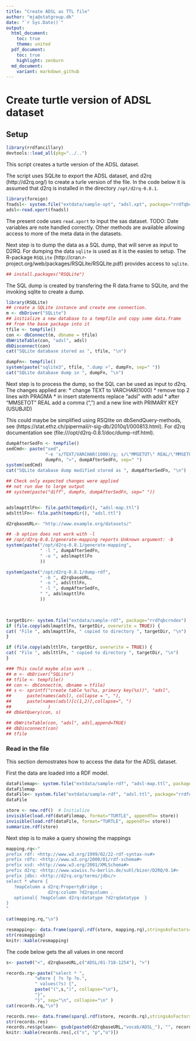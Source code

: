 ```yaml
---
title: "Create ADSL as TTL file"
author: "mja@statgroup.dk"
date: "`r Sys.Date()`"
output:
  html_document:
    toc: true
    theme: united
  pdf_document:
    toc: true
    highlight: zenburn
  md_document:
    variant: markdown_github
---
```


# Create turtle version of ADSL dataset

## Setup

```r
library(rrdfancillary)
devtools::load_all(pkg="../..")
```

This script creates a turtle version of the ADSL dataset.

The script uses SQLite to export the ADSL dataset, and d2rq (http://d2rq.org/) to create a turle version of the file.
In the code below it is assumed that d2rq is installed in the directory `/opt/d2rq-0.8.1`.

```r
library(foreign)
fnadsl<- system.file("extdata/sample-xpt", "adsl.xpt", package="rrdfqbcrndex")
adsl<-read.xport(fnadsl)
```

The present code uses `read.xport` to input the sas dataset.
TODO: Date variables are note handled correctly. Other
methods are available allowing access to more of the meta data in the
datasets.

Next step is to dump the data as a SQL dump, that will serve as input
to D2RQ.  For dumping the data `sqlite` is used as it is the easies to
setup. The R-package `RSQLite`
(http://cran.r-project.org/web/packages/RSQLite/RSQLite.pdf) provides
access to `sqlite`.

```r
## install.packages("RSQLite")
```

The SQL dump is created by transfering the R data.frame to SQLite, and the invoking sqlite to create a dump.
```r
library(RSQLite)
## create a SQLite instance and create one connection.
m <- dbDriver("SQLite")
## initialize a new database to a tempfile and copy some data.frame
## from the base package into it
tfile <- tempfile()
con <- dbConnect(m, dbname = tfile)
dbWriteTable(con, "adsl", adsl)
dbDisconnect(con)
cat("SQLite database stored as ", tfile, "\n")

dumpFn<- tempfile()
system(paste("sqlite3", tfile, ".dump >", dumpFn, sep=" "))
cat("SQLite database dump in ", dumpFn, "\n")
```

Next step is to process the dump, so the SQL can be used as input to d2rq.
The changes applied are:
*  change TEXT to VARCHAR(1000)
*  remove top 2 lines with PRAGMA
*  in insert statements replace "adsl"  with adsl
*  after "MMSETOT" REAL add a comma (",") and a new line with PRIMARY KEY (USUBJID)

This could maybe be simplified using  RSQlite on dbSendQuery-methods, see (https://stat.ethz.ch/pipermail/r-sig-db/2010q1/000813.html).
For d2rq documentation see (file:///opt/d2rq-0.8.1/doc/dump-rdf.html).

```r
dumpAfterSedFn <- tempfile()
sedCmd<- paste("sed",
               "-e 's/TEXT/VARCHAR(1000)/g; s/\"MMSETOT\" REAL/\"MMSETOT\" REAL, PRIMARY KEY (USUBJID)/; s/\"adsl\"/adsl/g; 1,2 d; $ d; ' ",
               dumpFn, ">", dumpAfterSedFn, sep=" ")
system(sedCmd)
cat("SQLite database dump modified stored as ", dumpAfterSedFn, "\n")

## Check only expected changes were applied
## not run due to large output
## system(paste("diff", dumpFn, dumpAfterSedFn, sep=" "))


adslmapttlFn<- file.path(tempdir(), "adsl-map.ttl")
adslttlFn<- file.path(tempdir(), "adsl.ttl")

d2rqbaseURL<- "http://www.example.org/datasets/"

## -b option does not work with -l
## /opt/d2rq-0.8.1/generate-mapping reports Unknown argument: -b
system(paste("/opt/d2rq-0.8.1/generate-mapping",
             " -l ", dumpAfterSedFn,
             " -o ", adslmapttlFn
             ))

system(paste("/opt/d2rq-0.8.1/dump-rdf",
             " -b ", d2rqbaseURL,
             " -o ", adslttlFn,
             " -l ", dumpAfterSedFn,
             " ", adslmapttlFn
             ))
 


targetDir<- system.file("extdata/sample-rdf", package="rrdfqbcrndex")
if (file.copy(adslmapttlFn, targetDir, overwrite = TRUE)) {
cat( "File ", adslmapttlFn, " copied to directory ", targetDir, "\n")
}

if (file.copy(adslttlFn, targetDir, overwrite = TRUE)) {
cat( "File ", adslttlFn, " copied to directory ", targetDir, "\n")
}

```

```r
### This could maybe also work ..
## m <- dbDriver("SQLite")
## tfile <- tempfile()
## con <- dbConnect(m, dbname = tfile)
## s <- sprintf("create table %s(%s, primary key(%s))", "adsl",
## 		paste(names(adsl), collapse = ", "),
## 		paste(names(adsl)[c(1,2)],collapse=", ")
##              )
## dbGetQuery(con, s)

## dbWriteTable(con, "adsl", adsl,append=TRUE)
## dbDisconnect(con)
## tfile
```


### Read in the file

This section demostrates how to access the data for the ADSL dataset.

First the data are loaded into a RDF model.
```r

dataFilemap<- system.file("extdata/sample-rdf", "adsl-map.ttl", package="rrdfqbcrndex")
dataFilemap
dataFile<- system.file("extdata/sample-rdf", "adsl.ttl", package="rrdfqbcrndex")
dataFile

store <- new.rdf()  # Initialize
invisible(load.rdf(dataFilemap, format="TURTLE", appendTo= store))
invisible(load.rdf(dataFile, format="TURTLE", appendTo= store))
summarize.rdf(store)
```

Next step is to make a query showing the mappings
```r
mapping.rq<-"
prefix rdf: <http://www.w3.org/1999/02/22-rdf-syntax-ns#> 
prefix rdfs: <http://www.w3.org/2000/01/rdf-schema#> 
prefix xsd: <http://www.w3.org/2001/XMLSchema#> 
prefix d2rq: <http://www.wiwiss.fu-berlin.de/suhl/bizer/D2RQ/0.1#> 
prefix jdbc: <http://d2rq.org/terms/jdbc/> 
select * where {
   ?mapColumn a d2rq:PropertyBridge ;
                d2rq:column ?d2rqcolumn .
   optional{ ?mapColumn d2rq:datatype ?d2rqdatatype  }
}
"

cat(mapping.rq,"\n")

resmapping<- data.frame(sparql.rdf(store, mapping.rq),stringsAsFactors=FALSE)
str(resmapping)
knitr::kable(resmapping)
```


The code below gets the all values in one record
```r

s<- paste0("<", d2rqbaseURL,c("ADSL/01-718-1254"), ">")

records.rq<-paste("select * ",
           "where { ?s ?p ?o.",
           " values(?s) {",
           paste("(",s,")", collapse="\n"),
           "}",
           "}", sep="\n", collapse="\n" )
cat(records.rq,"\n")

records.res<- data.frame(sparql.rdf(store, records.rq),stringsAsFactors=FALSE)
str(records.res)
records.res$pclean<- gsub(paste0(d2rqbaseURL,"vocab/ADSL_"), "", records.res$p)
knitr::kable(records.res[,c("s", "p","o")])


```
